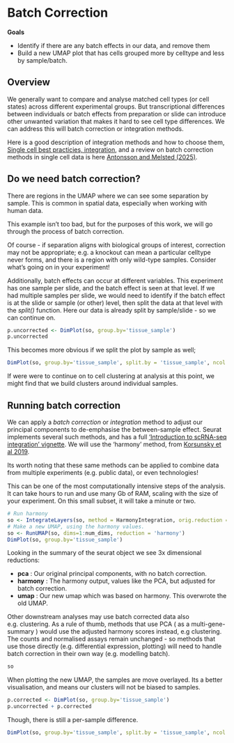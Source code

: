 # Batch Correction{#BatchCorrection}


**Goals**

* Identify if there are any batch effects in our data, and remove them
* Build a new UMAP plot that has cells grouped more by celltype and less by sample/batch.

## Overview



We generally want to compare and analyse matched cell types (or cell states) across different experimental groups. But transcriptional differences between individuals or batch effects from preparation or slide can introduce other unwanted variation that makes it hard to see cell type differences. We can address this will batch correction or integration methods. 

Here is a good description of integration methods and how to choose them, [Single cell best practicies, integration](https://www.sc-best-practices.org/cellular_structure/integration.html), and a review on batch correction methods in single cell data is here [Antonsson and Melsted (2025)](https://genome.cshlp.org/content/35/8/1832.full).



## Do we need batch correction?


There are regions in the UMAP where we can see some separation by sample. This is common in spatial data, especially when working with human data.

This example isn't too bad, but for the purposes of this work, we will go through the process of batch correction.

Of course - if separation aligns with biological groups of interest, correction may not be appropriate; e.g. a knockout can mean a particular celltype never forms, and there is a region with only wild-type samples. Consider what's going on in your experiment!


Additionally, batch effects can occur at different variables. This experiment has one sample per slide, and the batch effect is seen at that level. If we had multiple samples per slide, we would need to identify if the batch effect is at the slide or sample (or other) level, then split the data at that level with the _split()_ function. Here our data is already split by sample/slide - so we can continue on.


```r
p.uncorrected <- DimPlot(so, group.by='tissue_sample')
p.uncorrected
```

This becomes more obvious if we split the plot by sample as well;
```r
DimPlot(so, group.by='tissue_sample', split.by = 'tissue_sample', ncol = 3)
```



If were were to continue on to cell clustering at analysis at this point, we might find that we build clusters around individual samples. 



## Running batch correction


We can apply a *batch correction* or *integration* method to adjust our principal components to de-emphasise the between-sample effect. Seurat implements several such methods, and has a full ['Introduction to scRNA-seq integration' vignette](https://satijalab.org/seurat/articles/integration_introduction). We will use the 'harmony' method, from  [Korsunsky et al 2019](https://www.nature.com/articles/s41592-019-0619-0). 


Its worth noting that these same methods can be applied to combine data from multiple experiments (e.g. public data), or even technologies!


This can be one of the most computationally intensive steps of the analysis. It can take hours to run and use many Gb of RAM, scaling with the size of your experiment. On this small subset, it will take a minute or two. 



```r
# Run harmony 
so <- IntegrateLayers(so, method = HarmonyIntegration, orig.reduction = "pca", new.reduction = "harmony")
# Make a new UMAP, using the harmony values.
so <- RunUMAP(so, dims=1:num_dims, reduction = 'harmony')
DimPlot(so, group.by='tissue_sample')
```

<!-- TODO: WHEN P1 ready, ensure object doesn't already have clustering loaded. No point doing it yet. -->

<!-- Instead, load up a version of the object with this data. -->

<!-- ```{r} -->
<!-- seurat_file_01_preprocessed_subset <- here("data", "GSE234713_CosMx_IBD_seurat_01_preprocessed_sub-sampled.RDS") -->
<!-- so <- readRDS(seurat_file_01_preprocessed_subset) -->
<!-- ``` -->

Looking in the summary of the seurat object we see 3x dimensional reductions:

* **pca** : Our original principal components, with no batch correction.
* **harmony** : The harmony output, values like the PCA, but adjusted for batch correction.
* **umap** : Our new umap which was based on harmony. This overwrote the old UMAP.

Other downstream analyses may use batch corrected data also e.g. clustering. As a rule of thumb, methods that use PCA ( as a multi-gene-summary ) would use the adjusted harmony scores instead, e.g clustering. The counts and normalised assays remain unchanged - so methods that use those directly (e.g. differential expression, plotting) will need to handle batch correction in their own way (e.g. modelling batch).

```r
so
```


When plotting the new UMAP, the samples are move overlayed. Its a better visualisation, and means our clusters will not be biased to samples.

```r
p.corrected <- DimPlot(so, group.by='tissue_sample')
p.uncorrected + p.corrected
```

Though, there is still a per-sample difference.
```r
DimPlot(so, group.by='tissue_sample', split.by = 'tissue_sample', ncol = 3)
```





